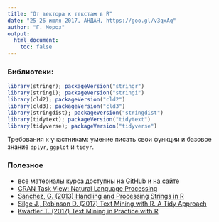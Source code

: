 ```yaml
---
title: "От вектора к текстам в R"
date: "25-26 июля 2017, АНДАН, https://goo.gl/v3qxAq"
author: "Г. Мороз"
output:
  html_document:
    toc: false
---
```


### Библиотеки:
```r
library(stringr); packageVersion("stringr")
library(stringi); packageVersion("stringi")
library(cld2); packageVersion("cld2")
library(cld3); packageVersion("cld3")
library(stringdist); packageVersion("stringdist")
library(tidytext); packageVersion("tidytext")
library(tidyverse); packageVersion("tidyverse")
```

Требования к участникам: умение писать свои функции и базовое знание `dplyr`, `ggplot` и `tidyr`.

### Полезное

* все материалы курса доступны на [GitHub](https://github.com/agricolamz/2017_ANDAN_course) и [на сайте](https://agricolamz.github.io/2017_ANDAN_course/)
* [CRAN Task View: Natural Language Processing](https://cran.r-project.org/web/views/NaturalLanguageProcessing.html)
* [Sanchez, G. (2013) Handling and Processing Strings in R](http://gastonsanchez.com/Handling_and_Processing_Strings_in_R.pdf)
* [Silge J., Robinson D. (2017) Text Mining with R. A Tidy Approach](http://tidytextmining.com/)
* [Kwartler T. (2017) Text Mining in Practice with R]()